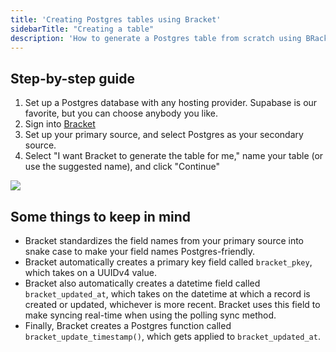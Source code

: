 ```yaml
---
title: 'Creating Postgres tables using Bracket'
sidebarTitle: "Creating a table"
description: 'How to generate a Postgres table from scratch using BRacket'
---
```


## Step-by-step guide

1. Set up a Postgres database with any hosting provider. Supabase is our favorite, but you can choose anybody you like.
2. Sign into [Bracket](https://app.usebracket.com/syncs/overview)
3. Set up your primary source, and select Postgres as your secondary source.
4. Select "I want Bracket to generate the table for me," name your table (or use the suggested name), and click "Continue"

<Example>
  <img class="rounded-md w-full" src="/img/postgres_bab_onboarding.gif" />
</Example>

## Some things to keep in mind

- Bracket standardizes the field names from your primary source into snake case to make your field names Postgres-friendly.
- Bracket automatically creates a primary key field called `bracket_pkey`, which takes on a UUIDv4 value.
- Bracket also automatically creates a datetime field called `bracket_updated_at`, which takes
on the datetime at which a record is created or updated, whichever is more recent. Bracket uses
this field to make syncing real-time when using the polling sync method.
- Finally, Bracket creates a Postgres function called `bracket_update_timestamp()`, which gets applied to `bracket_updated_at`.
